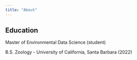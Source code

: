 ```yaml
---
title: "About"
---
```


## Education

Master of Environmental Data Science (student)

B.S. Zoology - University of California, Santa Barbara (2022)
